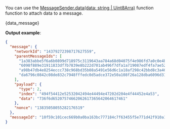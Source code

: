 
You can use the
[MessageSender.data(data: string | Uint8Arra)](./../api_reference.md#datadata-messagesender) function
function to attach data to a message.

<CodeBlock className="language-javascript">{data_message}</CodeBlock>

**Output example**:

```json
{
  "message": {
    "networkId": "14379272398717627559",
    "parentMessageIds": [
      "1a383abbe5f6a6b0899d718975c3119643aa784a68d04075f4e986fd7a0c0e4b",
      "6098f889e31911833df7b7839e8b222d701ab496f7dfa1a719087edf4fa7ae52",
      "a98b47db4e8254eccc738c968bd35b08a5491e56d6c1a18af298c42bbd8c3a46",
      "da6796c0842c08de832c7948fffedc0d5adce372e50a108f26a128dba6096d31"
    ],
    "payload": {
      "type": 2,
      "index": "494f54412e52532042494e44494e47202d204e4f44452e4a53",
      "data": "736f6d65207574662062617365642064617461"
    },
    "nonce": "13835058055282176519"
  },
  "messageId": "10f59c101cec669b0a0ba163bc777184c7f63455f5e771d42f910a1ba2ad20ff"
}
```
